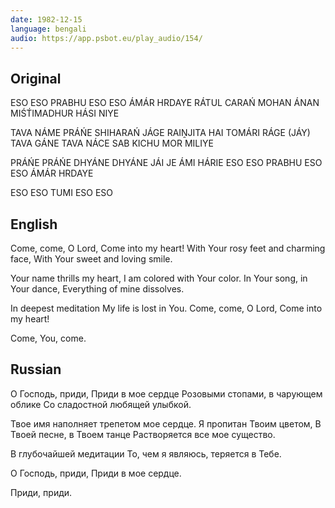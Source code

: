 ```yaml
---
date: 1982-12-15
language: bengali
audio: https://app.psbot.eu/play_audio/154/
---
```


## Original

ESO ESO PRABHU ESO ESO
ÁMÁR HRDAYE
RÁTUL CARAŃ MOHAN ÁNAN
MIŚT́IMADHUR HÁSI NIYE

TAVA NÁME PRÁŃE SHIHARAŃ JÁGE
RAIṊJITA HAI TOMÁRI RÁGE
(JÁY) TAVA GÁNE TAVA NÁCE
SAB KICHU MOR MILIYE

PRÁŃE PRÁŃE DHYÁNE DHYÁNE
JÁI JE ÁMI HÁRIE
ESO ESO PRABHU ESO ESO
ÁMÁR HRDAYE

ESO ESO TUMI ESO ESO

## English

Come, come, O Lord,
Сome into my heart!
With Your rosy feet and charming face,
With Your sweet and loving smile.

Your name thrills my heart,
I am colored with Your color.
In Your song, in Your dance,
Everything of mine dissolves.

In deepest meditation
My life is lost in You.
Come, come, O Lord,
Сome into my heart!

Come, You, come.

## Russian

О Господь, приди,
Приди в мое сердце
Розовыми стопами, в чарующем облике
Со сладостной любящей улыбкой.

Твое имя наполняет трепетом мое сердце.
Я пропитан Твоим цветом,
В Твоей песне, в Твоем танце
Растворяется все мое существо.

В глубочайшей медитации
То, чем я являюсь, теряется в Тебе.

О Господь, приди,
Приди в мое сердце.

Приди, приди.
